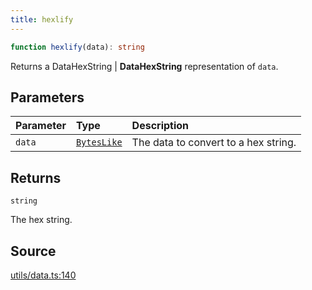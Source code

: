 ```yaml
---
title: hexlify
---
```


```ts
function hexlify(data): string
```

Returns a DataHexString | **DataHexString** representation of `data`.

## Parameters

| Parameter | Type | Description |
| :------ | :------ | :------ |
| `data` | [`BytesLike`](/content/type-aliases/BytesLike) | The data to convert to a hex string. |

## Returns

`string`

The hex string.

## Source

[utils/data.ts:140](https://github.com/dominant-strategies/quais.js/blob/40f3917383e9421179ebdbc4076b907a7d088144/src/utils/data.ts#L140)
